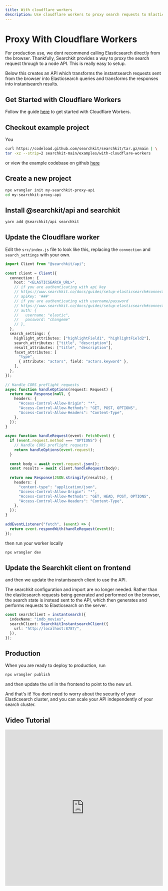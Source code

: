 ```yaml
---
title: With cloudflare workers
description: Use cloudflare workers to proxy search requests to Elasticsearch
---
```


# Proxy With Cloudflare Workers

For production use, we dont recommend calling Elasticsearch directly from the browser. Thankfully, Searchkit provides a way to proxy the search request through to a node API. This is really easy to setup.

Below this creates an API which transforms the instantsearch requests sent from the browser into Elasticsearch queries and transforms the responses into instantsearch results.

## Get Started with Cloudflare Workers

Follow the guide [here](https://developers.cloudflare.com/workers/get-started/guide/) to get started with Cloudflare Workers.

## Checkout example project

You 

```bash
curl https://codeload.github.com/searchkit/searchkit/tar.gz/main | \
tar -xz --strip=2 searchkit-main/examples/with-cloudflare-workers
```

or view the example codebase on github [here](https://github.com/searchkit/searchkit/tree/main/examples/with-cloudflare-workers)

## Create a new project

```bash
npx wrangler init my-searchkit-proxy-api
cd my-searchkit-proxy-api
```

## Install @searchkit/api and searchkit

```bash
yarn add @searchkit/api searchkit
```

## Update the Cloudflare worker

Edit the `src/index.js` file to look like this, replacing the `connection` and `search_settings` with your own. 

```ts
import Client from "@searchkit/api";
 
const client = Client({
  connection: {
    host: "<ELASTICSEARCH_URL>",
    // if you are authenticating with api key
    // https://www.searchkit.co/docs/guides/setup-elasticsearch#connecting-with-api-key
    // apiKey: '###'
    // if you are authenticating with username/password
    // https://www.searchkit.co/docs/guides/setup-elasticsearch#connecting-with-usernamepassword
    // auth: {
    //   username: "elastic",
    //   password: "changeme"
    // },
  },
  search_settings: {
    highlight_attributes: ["highlightField1", "highlightField2"],
    search_attributes: ["title", "description"],
    result_attributes: ["title", "description"],
    facet_attributes: [
      "type",
      { attribute: "actors", field: "actors.keyword" },
    ],
  },
});
 
// Handle CORS preflight requests
async function handleOptions(request: Request) {
  return new Response(null, {
    headers: {
      "Access-Control-Allow-Origin": "*",
      "Access-Control-Allow-Methods": "GET, POST, OPTIONS",
      "Access-Control-Allow-Headers": "Content-Type",
    },
  });
}
 
async function handleRequest(event: FetchEvent) {
  if (event.request.method === "OPTIONS") {
    // Handle CORS preflight requests
    return handleOptions(event.request);
  }
 
  const body = await event.request.json();
  const results = await client.handleRequest(body);
 
  return new Response(JSON.stringify(results), {
    headers: {
      "content-type": "application/json",
      "Access-Control-Allow-Origin": "*",
      "Access-Control-Allow-Methods": "GET, HEAD, POST, OPTIONS",
      "Access-Control-Allow-Headers": "Content-Type",
    },
  });
}
 
addEventListener("fetch", (event) => {
  return event.respondWith(handleRequest(event));
});
```

then run your worker locally

```bash
npx wrangler dev
```

## Update the Searchkit client on frontend

and then we update the instantsearch client to use the API.

The searchkit configuration and import are no longer needed. Rather than the elasticsearch requests being generated and performed on the browser, the search state is instead sent to the API, which then generates and performs requests to Elasticsearch on the server. 

```ts {3,5}
const searchClient = instantsearch({
  indexName: "imdb_movies",
  searchClient: SearchkitInstantsearchClient({
    url: "http://localhost:8787/",
  }),
});

```

## Production

When you are ready to deploy to production, run

```bash
npx wrangler publish
```

and then update the url in the frontend to point to the new url.

And that's it! You dont need to worry about the security of your Elasticsearch cluster, and you can scale your API independently of your search cluster.

## Video Tutorial
<iframe width="100%" height="500px" src="https://www.youtube.com/embed/8ztvn1-VZ_U" frameborder="0" allow="accelerometer; autoplay; clipboard-write; encrypted-media; gyroscope; picture-in-picture" allowFullScreen></iframe>
